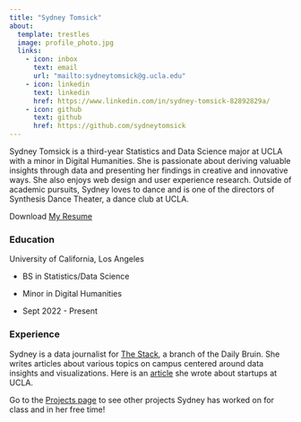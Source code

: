 ```yaml
---
title: "Sydney Tomsick"
about:
  template: trestles
  image: profile_photo.jpg
  links:
    - icon: inbox
      text: email 
      url: "mailto:sydneytomsick@g.ucla.edu"
    - icon: linkedin
      text: linkedin
      href: https://www.linkedin.com/in/sydney-tomsick-82892829a/
    - icon: github
      text: github
      href: https://github.com/sydneytomsick
---
```


Sydney Tomsick is a third-year Statistics and Data Science major at UCLA with a minor in Digital Humanities. She is passionate about deriving valuable insights through data and presenting her findings in creative and innovative ways. She also enjoys web design and user experience research. Outside of academic pursuits, Sydney loves to dance and is one of the directors of Synthesis Dance Theater, a dance club at UCLA.

Download [My Resume](Resume_Mar25%20copy.pdf)

### Education

University of California, Los Angeles

-   BS in Statistics/Data Science

-   Minor in Digital Humanities

-   Sept 2022 - Present

### Experience

Sydney is a data journalist for [The Stack](https://stack.dailybruin.com/), a branch of the Daily Bruin. She writes articles about various topics on campus centered around data insights and visualizations. Here is an [article](https://stack.dailybruin.com/2024/01/20/startups-ucla/) she wrote about startups at UCLA.

Go to the [Projects page](projects.qmd) to see other projects Sydney has worked on for class and in her free time!
